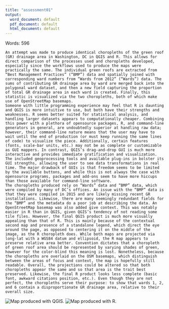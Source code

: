 ```yaml
---
title: "assessment01"
output:
  word_document: default
  pdf_document: default
  html_document: default
---
```


Words: 596

	An attempt was made to produce identical choropleths of the green roof (GR) drainage area in Washington, DC in QGIS and R. This allows for direct comparison of the processes used and choropleths developed, especially since the workflows used to produce the maps were practically the same. The individual green roofs are extracted from “Best Management Practices” (“BMP”) data and spatially joined with corresponding ward numbers from “Wards from 2012” (“Wards”) data. The sums of contributing GR drainage area by ward are merged back into the polygonal ward dataset, and then a new field capturing the proportion of total GR drainage area in each ward is created. Finally, this statistic is visualized via the two choropleths, both of which make use of OpenStreetMap basemaps. 
	Someone with little programming experience may feel that R is daunting and QGIS is more intuitive to use, but both have their strengths and weaknesses. R seems better suited for statistical analysis, and handling larger datasets appears to computationally cheaper. Combining this power with a plethora of opensource packages, R, and command-line generators in general, are undoubtedly superior at handling raw data; however, their command-line nature means that the user may have to wait until the end of production (or must keep running the same lines of code) to visualize the piece. Additionally, certain features (fonts, scale-bar units, etc.) may not be as complete or customizable as GUI mappers. In contrast, QGIS’s drag-and-drop GUI is much more interactive and provides immediate gratification and visualization. The included geoprocessing tools and available plug-ins in bolster its GUI strengths, allowing the user to see data transformations in real time. The major drawback of GUIs is that freedom seems to be limited by the available buttons, and while this is not always the case with opensource programs, packages and add-ons seem to have more hiccups than those available for command-line software. 
	The choropleths produced rely on “Wards” data and “BMP” data, which were compiled by many of DC’s offices. An issue with the “BMP” data is that they were compiled in 2015 and are likely missing recent GR installations. Likewise, there are many seemingly redundant fields for the “BMP” and the metadata do a poor job at describing the data. An OpenStreetMap basemap was also added give context. This was notably easier in R than in QGIS, given QGIS’s tendency of not reading some tile files. However, the final QGIS product is much more visually appealing than that of R. This is mainly because of the contextual second map and presence of a standalone legend, which direct the eye around the page, as opposed to centering it on the middle of the image, as the R choropleth does. While both maps are projected via long-lat with a WGS84 datum and ellipsoid, the R map appears to preserve relative area better. Convention dictates that a choropleth of green roof area should be represented by varying shades of green, however for the color-blind this meaning is lost. Nonetheless, because the choropleths are overlaid on the OSM basemaps, which distinguish between the areas of focus and context, the map is hopefully still readable. Overall, the projections could be altered so that both choropleths appear the same and so that area is the trait best preserved. Likewise, the final R product looks less complete (basic font, awkward citations position, etc.). Even though they are not perfect, the choropleths serve their purpose: to show that wards 1, 2, and 6 contain a disproportionate GR drainage area, relative to their overall size.

![Map produced with QGIS.](assessment01QGISMap.png)
![Map produced with R.](assessment01RMap.png)